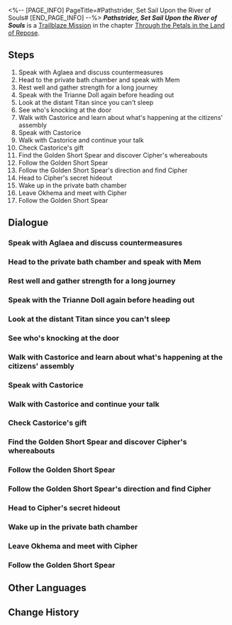 <%-- [PAGE_INFO]
PageTitle=#Pathstrider, Set Sail Upon the River of Souls#
[END_PAGE_INFO] --%>
{{Stub|Dialogue.}}
{{Mission Infobox
|id            = 1040306
|title         = 
|image         = Mission Pathstrider, Set Sail Upon the River of Souls.png{{subst:void|<!--$UPLOAD:<<SpriteOutput/Chronicle/1040306.png>-<Mission Pathstrider, Set Sail Upon the River of Souls.png>-<Fate's Atlas Images>>-->}}
|type          = Trailblaze
|event_name    = 
|chapter       = Through the Petals in the Land of Repose
|requirements  = [[Trailblaze Mission]] ''[[Broken Dream, Enlighten From the Beyond]]'' completed
|summary       = Reaching Styxia, encircled by the River of Souls, was no easy feat. Aglaea spared no expense to summon Cipher, the demigod of Trickery, back to the city, hoping she could lend a hand. One midnight, you heard Castorice knocking on your door, and together you wandered through Okhema City, discussing her past in Aidonia. However, a well-planned gift she prepared was stolen by a thief. After a chaotic pursuit, you arranged to meet Cipher outside the city and set off for Styxia.
|characters    = Aglaea; Castorice; Cipher; Cipher?; Enraged Oronyx Devotee; Mem; Rational Talanton Devotee; Trailblazer
|startLocation = [[Amphoreus]] - [["Eternal Holy City" Okhema]]
|world         = Amphoreus
|area          = "Eternal Holy City" Okhema
|prev          = Broken Dream, Enlighten From the Beyond
|next          = Ferryman, Ferry Me Across the Stream of Souls
|rewards       = Trailblaze EXP*1,000; Stellar Jade*120; Traveler's Guide*5; Refined Aether*5; Celestial Ambrosia*240; Credit*80,000
}}
'''''Pathstrider, Set Sail Upon the River of Souls''''' is a [[Trailblaze Mission]] in the chapter [[Through the Petals in the Land of Repose]].

==Steps==
# Speak with Aglaea and discuss countermeasures
# Head to the private bath chamber and speak with Mem
# Rest well and gather strength for a long journey
# Speak with the Trianne Doll again before heading out
# Look at the distant Titan since you can't sleep
# See who's knocking at the door
# Walk with Castorice and learn about what's happening at the citizens' assembly
# Speak with Castorice
# Walk with Castorice and continue your talk
# Check Castorice's gift
# Find the Golden Short Spear and discover Cipher's whereabouts
# Follow the Golden Short Spear
# Follow the Golden Short Spear's direction and find Cipher
# Head to Cipher's secret hideout
# Wake up in the private bath chamber
# Leave Okhema and meet with Cipher
# Follow the Golden Short Spear

<!--
==Gameplay Notes==

--><!--
==Trial Character==

-->
==Dialogue==
{{Stub Dialogue}}
===Speak with Aglaea and discuss countermeasures{{subst:void|<!--104030601-->}}===
{{Mission Description|type=trailblaze|location="Eternal Holy City" Okhema|Castorice's explanation earned her the Chrysos Heirs' understanding. To find out where Thanatos went, she actively stood with the Council of Elders. This is an essential choice.<br />Someone needs to handle the conference about "pausing the Flame-Chase Journey" and someone needs to find a trace of Thanatos.}}
{{Dialogue Start}}
:{{tx}}
{{Dialogue End}}

===Head to the private bath chamber and speak with Mem{{subst:void|<!--104030602-->}}===
{{Mission Description|type=trailblaze|location="Eternal Holy City" Okhema|update|At noon of the next day, Zagreus's demigod will become a guide to traverse the River of Souls. Today, stamina should be conserved for the long trip ahead.<br />Return to the private bath chamber and make a plan.}}
{{Dialogue Start}}
:{{tx}}
{{Dialogue End}}

===Rest well and gather strength for a long journey{{subst:void|<!--104030603-->}}===
{{Mission Description|type=trailblaze|location="Eternal Holy City" Okhema|update|At noon of the next day, Zagreus's demigod will become a guide to traverse the River of Souls. Today, stamina should be conserved for the long trip ahead.<br />Lay down and rest in preparation for tomorrow's arrival.}}
{{Dialogue Start}}
:{{tx}}
{{Dialogue End}}

===Speak with the Trianne Doll again before heading out{{subst:void|<!--104030605-->}}===
{{Mission Description|type=trailblaze|location="Eternal Holy City" Okhema|update|You've spent far too long searching for Thanatos. Now, the closer you seem to get to them, the longer the night seems to last.<br />You still have some things to say to Trianne, and someone else seems to have noticed your thoughts.}}
{{Dialogue Start}}
:{{tx}}
{{Dialogue End}}

===Look at the distant Titan since you can't sleep{{subst:void|<!--104030606-->}}===
{{Mission Description|type=trailblaze|location="Eternal Holy City" Okhema|update|At noon of the next day, Zagreus's demigod will become a guide to traverse the River of Souls. Today, stamina should be conserved for the long trip ahead.<br />(Trailblazer) is like a student preparing for a spring break trip... Even if lives are at stake {{MC|f=she|m=he}} is still so relaxed. That might be a good thing.}}
{{Dialogue Start}}
:{{tx}}
{{Dialogue End}}

===See who's knocking at the door{{subst:void|<!--104030607-->}}===
{{Dialogue Start}}
:{{tx}}
{{Dialogue End}}

===Walk with Castorice and learn about what's happening at the citizens' assembly{{subst:void|<!--104030608-->}}===
{{Mission Description|type=trailblaze|location="Eternal Holy City" Okhema|update|Castorice's visit isn't only for the purpose of relaxation, but also to have (Trailblazer) follow her to claim a certain item.<br />The vote to support pausing the Flame-Chase Journey or not has become the matter of prime importance among the citizenry of Okhema.}}
{{Dialogue Start}}
:{{tx}}
{{Dialogue End}}

===Speak with Castorice{{subst:void|<!--104030609-->}}===
{{Mission Description|type=trailblaze|location="Eternal Holy City" Okhema|update|Castorice's visit isn't only for the purpose of relaxation, but also to have (Trailblazer) follow her to retrieve a certain item.<br />Castorice would like to illustrate a sequence of memories concerning Aidonia.}}
{{Dialogue Start}}
:{{tx}}
{{Dialogue End}}

===Walk with Castorice and continue your talk{{subst:void|<!--104030616-->}}===
{{Mission Description|type=trailblaze|location="Eternal Holy City" Okhema|update|Castorice's visit isn't only for the purpose of relaxation, but also to have (Trailblazer) follow her to retrieve a certain item.<br />Castorice prepared a gift for (Trailblazer).}}
{{Dialogue Start}}
:{{tx}}
{{Dialogue End}}

===Check Castorice's gift{{subst:void|<!--104030610-->}}===
{{Dialogue Start}}
:{{tx}}
{{Dialogue End}}

===Find the Golden Short Spear and discover Cipher's whereabouts{{subst:void|<!--104030617-->}}===
{{Mission Description|type=trailblaze|location="Eternal Holy City" Okhema|update|Castorice's visit isn't only for the purpose of relaxation, but also to have (Trailblazer) follow her to retrieve a certain item.<br />The gift that Castorice prepared was stolen by the famous Amphorean Kitty Phantom Thief. What's more, the thief left clues.}}
{{Dialogue Start}}
:{{tx}}
{{Dialogue End}}

===Follow the Golden Short Spear{{subst:void|<!--104030618-->}}===
{{Dialogue Start}}
:{{tx}}
{{Dialogue End}}

===Follow the Golden Short Spear's direction and find Cipher{{subst:void|<!--104030611-->}}===
{{Dialogue Start}}
:{{tx}}
{{Dialogue End}}

===Head to Cipher's secret hideout{{subst:void|<!--104030612-->}}===
{{Mission Description|type=trailblaze|location="Eternal Holy City" Okhema|update|Castorice's visit isn't only for the purpose of relaxation, but also to have (Trailblazer) follow her to retrieve a certain item.<br />Cipher's manufactured mysteriousness is at an end. It's time to see what hides behind the veil.}}
{{Dialogue Start}}
:{{tx}}
{{Dialogue End}}

===Wake up in the private bath chamber{{subst:void|<!--104030613-->}}===
{{Mission Description|type=trailblaze|location="Eternal Holy City" Okhema|update|Plans have changed. Cipher hopes that (Trailblazer) can meet with Castorice outside Okhema.<br />(Trailblazer) awakens groggily in the private baths once more.}}
{{Dialogue Start}}
:{{tx}}
{{Dialogue End}}

===Leave Okhema and meet with Cipher{{subst:void|<!--104030614-->}}===
{{Mission Description|type=trailblaze|location="Eternal Holy City" Okhema|update|Plans have changed. Cipher hopes that (Trailblazer) can meet with Castorice outside Okhema.<br />Onward, to Styxia.}}
{{Dialogue Start}}
:{{tx}}
{{Dialogue End}}

===Follow the Golden Short Spear{{subst:void|<!--104030619-->}}===
{{Mission Description|type=trailblaze|location="Eternal Holy City" Okhema|update|Castorice's visit isn't only for the purpose of relaxation, but also to have (Trailblazer) follow her to retrieve a certain item.<br />The gift that Castorice prepared was stolen by the famous Amphorean Kitty Phantom Thief. What's more, the thief left clues.}}
{{Dialogue Start}}
:{{tx}}
{{Dialogue End}}

==Other Languages==
{{Other Languages
|en   = Pathstrider, Set Sail Upon the River of Souls
|zhs  = 行者啊，向冥河解缆起航
|zht  = 行者啊，向冥河解纜啟航
|ja   = 行人よ、ステュクスに向け帆を上げよ
|ko   = 행자여, 저승의 강을 향해 나아가라
|es   = Caminante, navega por el río Estigia
|fr   = Ô voyageur, hisse ta voile vers les eaux fatales
|ru   = О путник, плыви по водам Реки душ
|th   = นักเดินทางเอ๋ย จงออกเรือสู่แม่น้ำอนธการ
|vi   = Hành Giả Ơi, Hãy Căng Buồm Đến Sông Styx
|de   = O Pfadfinder, setze die Segel auf dem Fluss der Seelen
|id   = Wahai Pathstrider, Berlayarlah Menuju Sungai Jiwa
|pt   = {{MC|m=Exploradora|f=Exploradora}}, Veleje no Rio das Almas
}}

==Change History==
{{Change History|3.2}}
